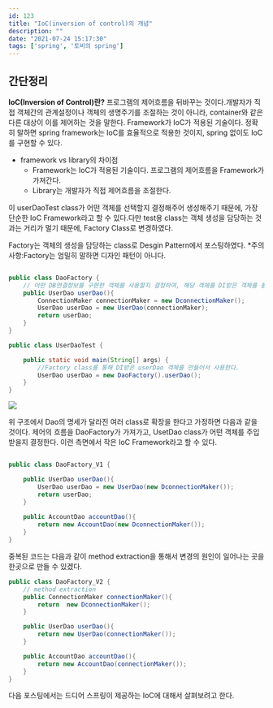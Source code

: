 ```yaml
---
id: 123
title: "IoC(inversion of control)의 개념"
description: ""
date: "2021-07-24 15:17:30"
tags: ['spring', '토비의 spring']
---
```

## 간단정리
<strong>IoC(Inversion of Control)란?</strong>
프로그램의 제어흐름을 뒤바꾸는 것이다.개발자가 직접 객체간의 관계설정이나 객체의 생명주기를 조절하는 것이 아니라, container와 같은 다른 대상이 이를 제어하는 것을 말한다. Framework가 IoC가 적용된 기술이다. 정확히 말하면 spring framework는 IoC를 효율적으로 적용한 것이지, spring 없이도 IoC를 구현할 수 있다. 


* framework vs library의 차이점 
    - Framework는 IoC가 적용된 기술이다. 프로그램의 제어흐름을 Framework가 가져간다.
   - Library는 개발자가 직접 제어흐름을 조절한다. 

이 userDaoTest class가 어떤 객체를 선택할지 결정해주어 생성해주기 때문에, 가장 단순한 IoC Framework라고 할 수 있다.다만 test용 class는 객체 생성을 담당하는 것과는 거리가 멀기 때문에, Factory Class로 변경하였다.

Factory는 객체의 생성을 담당하는 class로 Desgin Pattern에서 포스팅하였다.
*주의사항:Factory는 엄밀히 말하면 디자인 패턴이 아니다. 

```java

public class DaoFactory {
    // 어떤 DB연결정보를 구현한 객체를 사용할지 결정하여, 해당 객체를 DI받은 객체를 돌려준다. 
    public UserDao userDao(){
        ConnectionMaker connectionMaker = new DconnectionMaker();
        UserDao userDao = new UserDao(connectionMaker);
        return userDao;
    }
}

public class UserDaoTest {

    public static void main(String[] args) {
        //Factory class를 통해 DI받은 userDao 객체를 만들어서 사용한다.  
        UserDao userDao = new DaoFactory().userDao();
    }
}

```

![](/images/Dao-final.jpg)


위 구조에서 Dao의 명세가 달라진 여러 class로 확장을 한다고 가정하면 다음과 같을 것이다. 제어의 흐름을 DaoFactory가 가져가고, UsetDao class가 어떤 객체를 주입받을지 결정한다. 이런 측면에서 작은 IoC Framework라고 할 수 있다. 

```java

public class DaoFactory_V1 {

    public UserDao userDao(){
        UserDao userDao = new UserDao(new DconnectionMaker());
        return userDao;
    }
    
    public AccountDao accountDao(){
        return new AccountDao(new DconnectionMaker());
    }
}
```
중복된 코드는 다음과 같이 method extraction을 통해서 변경의 원인이 일어나는 곳을 한곳으로 만들 수 있겠다. 
```java
public class DaoFactory_V2 {
    // method extraction
    public ConnectionMaker connectionMaker(){
        return  new DconnectionMaker();
    }

    public UserDao userDao(){
        return new UserDao(connectionMaker());
    }

    public AccountDao accountDao(){
        return new AccountDao(connectionMaker());
    }
}
```

다음 포스팅에서는 드디어 스프링이 제공하는 IoC에 대해서 살펴보려고 한다.